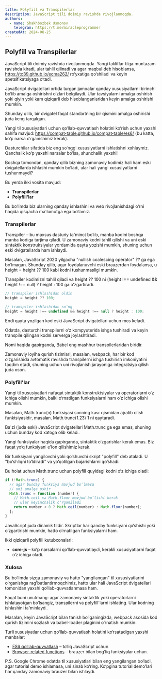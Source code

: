 ```yaml
---
title: Polyfill va Transpilerlar
description: JavaScript tili doimiy ravishda rivojlanmoqda.
authors:
  - name: Shakhbozbek Usmonov
    telegram: https://t.me/miracleprogrammer
createdAt: 2024-08-25
---
```


## Polyfill va Transpilerlar

JavaScript tili doimiy ravishda rivojlanmoqda. Yangi takliflar tilga muntazam ravishda kiradi, ular tahlil qilinadi va agar maqbul deb hisoblansa, https://tc39.github.io/ecma262/ ro‘yxatiga qo‘shiladi va keyin spetsifikatsiyaga o‘tadi.

JavaScript dvigatellari ortida turgan jamoalar qanday xususiyatlarni birinchi bo‘lib amalga oshirishni o‘zlari belgilaydi. Ular tavsiyalarni amalga oshirish yoki qiyin yoki kam qiziqarli deb hisoblanganlaridan keyin amalga oshirishi mumkin.

Shunday qilib, bir dvigatel faqat standartning bir qismini amalga oshirishi juda keng tarqalgan.

Yangi til xususiyatlari uchun qo‘llab-quvvatlash holatini ko‘rish uchun yaxshi sahifa mavjud: https://compat-table.github.io/compat-table/es6/ (bu katta, ko‘p narsa o‘rganishimiz kerak).

Dasturchilar sifatida biz eng so‘nggi xususiyatlarni ishlatishni xohlaymiz. Qanchalik ko‘p yaxshi narsalar bo‘lsa, shunchalik yaxshi!

Boshqa tomondan, qanday qilib bizning zamonaviy kodimiz hali ham eski dvigatellarda ishlashi mumkin bo‘ladi, ular hali yangi xususiyatlarni tushunmaydi?

Bu yerda ikki vosita mavjud:

- **Transpilerlar**
- **Polyfill'lar**

Bu bo‘limda biz ularning qanday ishlashini va web rivojlanishdagi o‘rni haqida qisqacha ma'lumotga ega bo‘lamiz.

### Transpilerlar

Transpiler – bu maxsus dasturiy ta'minot bo‘lib, manba kodini boshqa manba kodiga tarjima qiladi. U zamonaviy kodni tahlil qilishi va uni eski sintaktik konstruksiyalar yordamida qayta yozishi mumkin, shuning uchun eski dvigatellarda ham ishlaydi.

Masalan, JavaScript 2020 yilgacha "nullish coalescing operator" ?? ga ega bo‘lmagan. Shunday qilib, agar foydalanuvchi eski brauzerdan foydalansa, u height = height ?? 100 kabi kodni tushunmasligi mumkin.

Transpiler kodimizni tahlil qiladi va height ?? 100 ni (height !== undefined && height !== null) ? height : 100 ga o‘zgartiradi.

```js
// transpiler ishlashidan oldin
height = height ?? 100;

// transpiler ishlashidan so‘ng
height = height !== undefined && height !== null ? height : 100;
```

Endi qayta yozilgan kod eski JavaScript dvigatellari uchun mos keladi.

Odatda, dasturchi transpilerni o‘z kompyuterida ishga tushiradi va keyin transpile qilingan kodni serverga joylashtiradi.

Nomi haqida gapirganda, Babel eng mashhur transpilerlaridan biridir.

Zamonaviy loyiha qurish tizimlari, masalan, webpack, har bir kod o‘zgarishida avtomatik ravishda transpilerni ishga tushirish imkoniyatini taqdim etadi, shuning uchun uni rivojlanish jarayoniga integratsiya qilish juda oson.

### Polyfill'lar

Yangi til xususiyatlari nafaqat sintaktik konstruktsiyalar va operatorlarni o‘z ichiga olishi mumkin, balki o‘rnatilgan funksiyalarni ham o‘z ichiga olishi mumkin.

Masalan, Math.trunc(n) funksiyasi sonning kasr qismidan ajratib olish funktsiyasidir, masalan, Math.trunc(1.23) 1 ni qaytaradi.

Ba'zi (juda eski) JavaScript dvigatellari Math.trunc ga ega emas, shuning uchun bunday kod xatoga olib keladi.

Yangi funksiyalar haqida gapirganda, sintaktik o‘zgarishlar kerak emas. Biz faqat yo‘q funksiyani e'lon qilishimiz kerak.

Bir funksiyani yangilovchi yoki qo‘shuvchi skript "polyfill" deb ataladi. U "bo‘shliqni to‘ldiradi" va yo‘qotilgan bajarishlarni qo‘shadi.

Bu holat uchun Math.trunc uchun polyfill quyidagi kodni o‘z ichiga oladi:

```js
if (!Math.trunc) {
  // agar bunday funksiya mavjud bo‘lmasa
  // uni amalga oshir
  Math.trunc = function (number) {
    // Math.ceil va Math.floor mavjud bo‘lishi kerak
    // ular keyinchalik o‘rganiladi
    return number < 0 ? Math.ceil(number) : Math.floor(number);
  };
}
```

JavaScript juda dinamik tildir. Skriptlar har qanday funksiyani qo‘shishi yoki o‘zgartirishi mumkin, hatto o‘rnatilgan funksiyalarni ham.

Ikki qiziqarli polyfill kutubxonalari:

- **core-js** – ko‘p narsalarni qo‘llab-quvvatlaydi, kerakli xususiyatlarni faqat o‘z ichiga oladi.

### Xulosa

Bu bo‘limda sizga zamonaviy va hatto "yangilangan" til xususiyatlarini o‘rganishga rag'batlantirmoqchimiz, hatto ular hali JavaScript dvigatellari tomonidan yaxshi qo‘llab-quvvatlanmasa ham.

Faqat buni unutmang: agar zamonaviy sintaktik yoki operatorlarni ishlatayotgan bo‘lsangiz, transpilerni va polyfill'larni ishlating. Ular kodning ishlashini ta'minlaydi.

Masalan, keyin JavaScript bilan tanish bo‘lganingizda, webpack asosida kod qurish tizimini sozlash va babel-loader plaginini o‘rnatish mumkin.

Turli xususiyatlar uchun qo‘llab-quvvatlash holatini ko‘rsatadigan yaxshi manbalar:

- [ES6 qo‘llab-quvvatlash](https://compat-table.github.io/compat-table/es6/) – to‘liq JavaScript uchun.
- [Browser-related functions](https://caniuse.com/) – brauzer bilan bog‘liq funksiyalar uchun.

P.S. Google Chrome odatda til xususiyatlari bilan eng yangilangan bo‘ladi, agar tutorial demo ishlamasa, uni sinab ko‘ring. Ko‘pgina tutorial demo'lari har qanday zamonaviy brauzer bilan ishlaydi.
